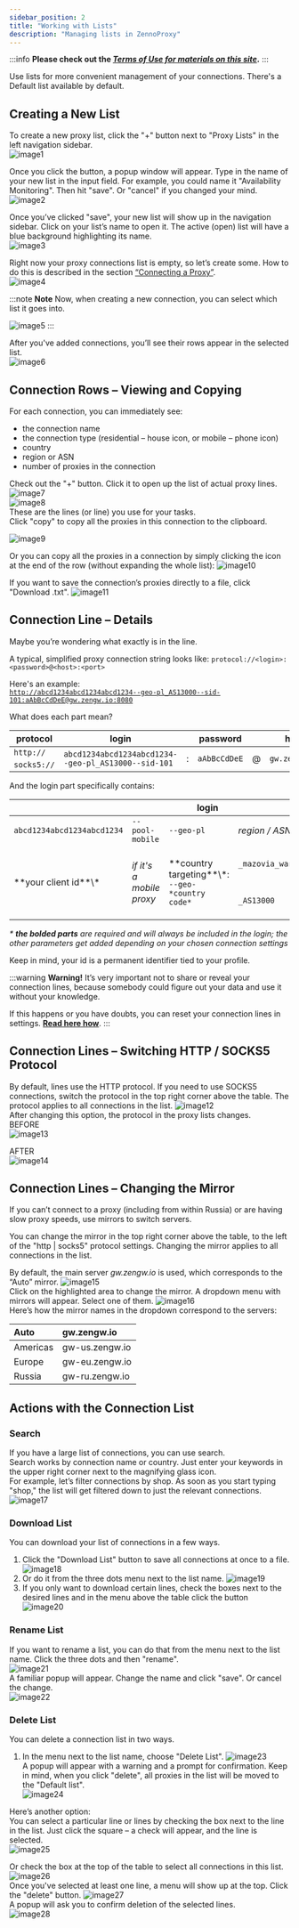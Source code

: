 ```yaml
---
sidebar_position: 2
title: "Working with Lists"
description: "Managing lists in ZennoProxy"
---
```


:::info **Please check out the [*Terms of Use for materials on this site*](../Disclaimer).**
:::

Use lists for more convenient management of your connections. There's a Default list available by default.

## Creating a New List
To create a new proxy list, click the "+" button next to "Proxy Lists" in the left navigation sidebar.  
![image1](./assets/WorkingLists/image1.png)  

Once you click the button, a popup window will appear. Type in the name of your new list in the input field. For example, you could name it "Availability Monitoring". Then hit "save". Or "cancel" if you changed your mind.   
![image2](./assets/WorkingLists/image2.png)  

Once you’ve clicked "save", your new list will show up in the navigation sidebar. Click on your list’s name to open it. The active (open) list will have a blue background highlighting its name.   
![image3](./assets/WorkingLists/image3.png)  

Right now your proxy connections list is empty, so let’s create some. How to do this is described in the section [“Connecting a Proxy”](./HowAddNewConnection#тип-прокси).  
![image4](./assets/WorkingLists/image4.png)

:::note **Note**
Now, when creating a new connection, you can select which list it goes into.

![image5](./assets/WorkingLists/image5.png)
:::  

After you've added connections, you’ll see their rows appear in the selected list.  
![image6](./assets/WorkingLists/image6.png) 

## Connection Rows – Viewing and Copying

For each connection, you can immediately see:

- the connection name  
- the connection type (residential – house icon, or mobile – phone icon)  
- country   
- region or ASN  
- number of proxies in the connection

Check out the "+" button. Click it to open up the list of actual proxy lines.  
![image7](./assets/WorkingLists/image7.png)  
![image8](./assets/WorkingLists/image8.png)  
These are the lines (or line) you use for your tasks.   
Click "copy" to copy all the proxies in this connection to the clipboard.

![image9](./assets/WorkingLists/image9.png)  

Or you can copy all the proxies in a connection by simply clicking the icon at the end of the row (without expanding the whole list):
![image10](./assets/WorkingLists/image10.png)  

If you want to save the connection’s proxies directly to a file, click "Download .txt".
![image11](./assets/WorkingLists/image11.png)  

## Connection Line – Details

Maybe you’re wondering what exactly is in the line.

A typical, simplified proxy connection string looks like: `protocol://<login>:<password>@<host>:<port>`

Here's an example:  
[`http://abcd1234abcd1234abcd1234--geo-pl_AS13000--sid-101:aAbBcCdDeE@gw.zengw.io:8080`](http://abcd1234abcd1234abcd1234--geo-pl_AS13000--sid-101:aAbBcCdDeE@gw.zengw.io:8080)

What does each part mean?

<table>
  <thead>
    <tr>
      <th style={{textAlign: 'center'}}>protocol</th>
      <th style={{textAlign: 'center'}}>login</th>
      <th style={{textAlign: 'center'}}></th>
      <th style={{textAlign: 'center'}}>password</th>
      <th style={{textAlign: 'center'}}></th>
      <th style={{textAlign: 'center'}}>host</th>
      <th style={{textAlign: 'center'}}></th>
      <th style={{textAlign: 'center'}}>port</th>
    </tr>
  </thead>
  <tbody>
    <tr>
      <td style={{textAlign: 'center'}}><code>http://</code></td>
      <td rowspan="2" style={{textAlign: 'center'}}><code>abcd1234abcd1234abcd1234--geo-pl_AS13000--sid-101</code></td>
      <td rowspan="2" style={{textAlign: 'center'}}>:</td>
      <td rowspan="2" style={{textAlign: 'center'}}><code>aAbBcCdDeE</code></td>
      <td rowspan="2" style={{textAlign: 'center'}}>@</td>
      <td rowspan="2" style={{textAlign: 'center'}}><code>gw.zengw.io</code></td>
      <td rowspan="2" style={{textAlign: 'center'}}>:</td>
      <td rowspan="2" style={{textAlign: 'center'}}><code>8080</code></td>
    </tr>
    <tr>
      <td style={{textAlign: 'center'}}><code>socks5://</code></td>
    </tr>
  </tbody>
</table>

And the login part specifically contains:

<table>
  <thead>
    <tr>
      <th colspan="6" style={{textAlign: 'center'}}>login</th>
    </tr>
  </thead>
  <tbody>
    <tr>
      <td style={{textAlign: 'center'}}><code>abcd1234abcd1234abcd1234</code></td>
      <td style={{textAlign: 'center'}}><code>--pool-mobile</code></td>
      <td style={{textAlign: 'center'}}><code>--geo-pl</code></td>
      <td colspan="2" style={{textAlign: 'center'}}><em>region / ASN targeting</em></td>
      <td style={{textAlign: 'center'}}><code>--sid-101</code></td>
    </tr>
    <tr>
      <td rowspan="2" style={{textAlign: 'center'}}>**your client id**\*</td>
      <td rowspan="2" style={{textAlign: 'center'}}><em>if it's a mobile proxy</em></td>
      <td rowspan="2" style={{textAlign: 'center'}}>**country targeting**\*:<br/><code>--geo-*country code*</code></td>
      <td style={{textAlign: 'center'}}><code>_mazovia_warsaw</code></td>
      <td style={{textAlign: 'center'}}><em>if region/city targeting</em></td>
      <td rowspan="2" style={{textAlign: 'center'}}><em>if it's a static session</em></td>
    </tr>
    <tr>
      <td style={{textAlign: 'center'}}><code>_AS13000</code></td>
      <td style={{textAlign: 'center'}}><em>if targeting by ASN</em></td>
    </tr>
  </tbody>
</table>

*\* **the bolded parts** are required and will always be included in the login; the other parameters get added depending on your chosen connection settings*

Keep in mind, your id is a permanent identifier tied to your profile.

:::warning **Warning!**
It’s very important not to share or reveal your connection lines, because somebody could figure out your data and use it without your knowledge.

If this happens or you have doubts, you can reset your connection lines in settings. [**Read here how**](./Settings#сброс-пароля-подключения).
::: 

## Connection Lines – Switching HTTP / SOCKS5 Protocol

By default, lines use the HTTP protocol. If you need to use SOCKS5 connections, switch the protocol in the top right corner above the table. The protocol applies to all connections in the list.
![image12](./assets/WorkingLists/image12.png)  
After changing this option, the protocol in the proxy lists changes.    
BEFORE  
![image13](./assets/WorkingLists/image13.png)  

AFTER  
![image14](./assets/WorkingLists/image14.png)

## Connection Lines – Changing the Mirror
If you can’t connect to a proxy (including from within Russia) or are having slow proxy speeds, use mirrors to switch servers.

You can change the mirror in the top right corner above the table, to the left of the "http | socks5" protocol settings. Changing the mirror applies to all connections in the list.

By default, the main server *gw.zengw.io* is used, which corresponds to the “Auto” mirror.
![image15](./assets/WorkingLists/image15.png)  
Click on the highlighted area to change the mirror. A dropdown menu with mirrors will appear. Select one of them. 
![image16](./assets/WorkingLists/image16.png)  
Here’s how the mirror names in the dropdown correspond to the servers:

| Auto | gw.zengw.io |
| :---- | :---- |
| Americas | gw-us.zengw.io |
| Europe | gw-eu.zengw.io |
| Russia | gw-ru.zengw.io |

## **Actions with the Connection List**

### **Search**  
If you have a large list of connections, you can use search.   
Search works by connection name or country. Just enter your keywords in the upper right corner next to the magnifying glass icon.   
For example, let’s filter connections by shop. As soon as you start typing "shop," the list will get filtered down to just the relevant connections. 
![image17](./assets/WorkingLists/image17.png)  
### **Download List**  
You can download your list of connections in a few ways.
1) Click the "Download List" button to save all connections at once to a file.
![image18](./assets/WorkingLists/image18.png)
2) Or do it from the three dots menu next to the list name. 
![image19](./assets/WorkingLists/image19.png)
3) If you only want to download certain lines, check the boxes next to the desired lines and in the menu above the table click the button 
![image20](./assets/WorkingLists/image20.png)  

### **Rename List**  
If you want to rename a list, you can do that from the menu next to the list name. Click the three dots and then "rename".  
![image21](./assets/WorkingLists/image21.png)  
A familiar popup will appear. Change the name and click "save". Or cancel the change.   
![image22](./assets/WorkingLists/image22.png)  

### **Delete List**  
You can delete a connection list in two ways.  
1. In the menu next to the list name, choose "Delete List".
![image23](./assets/WorkingLists/image23.png)  
A popup will appear with a warning and a prompt for confirmation. Keep in mind, when you click "delete", all proxies in the list will be moved to the "Default list".  
![image24](./assets/WorkingLists/image24.png)  

Here’s another option:  
You can select a particular line or lines by checking the box next to the line in the list. Just click the square – a check will appear, and the line is selected.  
![image25](./assets/WorkingLists/image25.png)  
 

Or check the box at the top of the table to select all connections in this list.
![image26](./assets/WorkingLists/image26.png)  
Once you've selected at least one line, a menu will show up at the top. Click the "delete" button.
![image27](./assets/WorkingLists/image27.png)  
A popup will ask you to confirm deletion of the selected lines.  
![image28](./assets/WorkingLists/image28.png)